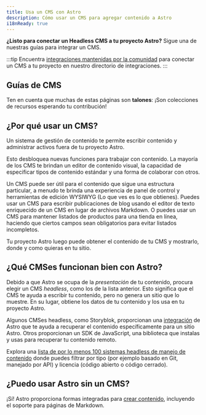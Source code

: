 ```yaml
---
title: Usa un CMS con Astro
description: Cómo usar un CMS para agregar contenido a Astro
i18nReady: true
---
```


**¿Listo para conectar un Headless CMS a tu proyecto Astro?** Sigue una de nuestras guías para integrar un CMS.

:::tip
Encuentra [integraciones mantenidas por la comunidad](https://astro.build/integrations/?search=cms) para conectar un CMS a tu proyecto en nuestro directorio de integraciones. 
:::

## Guías de CMS

Ten en cuenta que muchas de estas páginas son **talones**: ¡Son colecciones de recursos esperando tu contribución!

<CMSGuidesNav />

## ¿Por qué usar un CMS?

Un sistema de gestión de contenido te permite escribir contenido y administrar activos fuera de tu proyecto Astro.

Esto desbloquea nuevas funciones para trabajar con contenido. La mayoría de los CMS te brindan un editor de contenido visual, la capacidad de especificar tipos de contenido estándar y una forma de colaborar con otros.

Un CMS puede ser útil para el contenido que sigue una estructura particular, a menudo te brinda una experiencia de panel de control y herramientas de edición WYSIWYG (Lo que ves es lo que obtienes). Puedes usar un CMS para escribir publicaciones de blog usando el editor de texto enriquecido de un CMS en lugar de archivos Markdown. O puedes usar un CMS para mantener listados de productos para una tienda en línea, haciendo que ciertos campos sean obligatorios para evitar listados incompletos.

Tu proyecto Astro luego puede obtener el contenido de tu CMS y mostrarlo, donde y como quieras en tu sitio.


## ¿Qué CMSes funcionan bien con Astro?

Debido a que Astro se ocupa de la _presentación_ de tu contenido, procura elegir un CMS _headless_, como los de la lista anterior. Esto significa que el CMS te ayuda a escribir tu contenido, pero no genera un sitio que lo muestre. En su lugar, obtiene los datos de tu contenido y los usa en tu proyecto Astro.

Algunos CMSes headless, como Storyblok, proporcionan una [integración](/es/guides/integrations-guide/) de Astro que te ayuda a recuperar el contenido específicamente para un sitio Astro. Otros proporcionan un SDK de JavaScript, una biblioteca que instalas y usas para recuperar tu contenido remoto.

<ReadMore> Explora una [lista de por lo menos 100 sistemas headless de manejo de contenido](https://jamstack.org/headless-cms/)<Badge text="Externo" /> donde puedes filtrar por tipo (por ejemplo basado en Git, manejado por API) y licencia (código abierto o código cerrado).</ReadMore>

## ¿Puedo usar Astro sin un CMS?

¡Sí! Astro proporciona formas integradas para [crear contenido](/es/guides/content/), incluyendo el soporte para páginas de Markdown.
